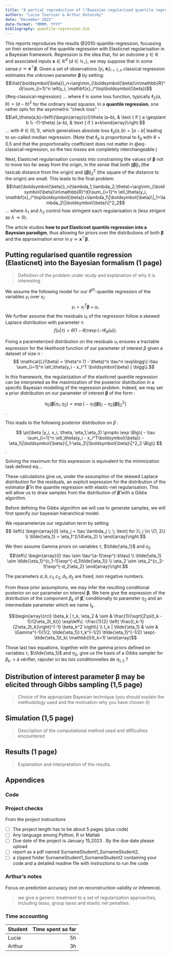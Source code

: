 ```yaml
---
title: "A partial reproduction of \"Bayesian regularised quantile regression\""
authors: "Lucie Tournier & Arthur Katossky"
date: "December 2022"
date-format: "MMMM, YYYY"
bibliography: quantile-regression.bib
---
```


This reports reproduces the results @2010-quantile-regression, focussing on their extension of the quantile regression with Elasticnet regularisation in a Bayesian framework. Regression is the idea that, for an outcome $y\in\mathbb{R}$ and associated inputs $\mathbf{x}\in\mathbb{R}^d$ ($d \in \mathbb{N}_\star$), we may suppose that in some sense $y\simeq \mathbf{x}^\top\boldsymbol{\beta}$. Given a set of observations $(y_i,\mathbf{x}_i)_{i=1..n}$ classical regression estimates the unknown parameter $\boldsymbol{\beta}$ by setting: $$\hat{\boldsymbol{\beta}}_n=\arg\min_{\boldsymbol{\beta}\in\mathbb{R}^d}\sum_{i=1}^n \ell(y_i, \mathbf{x}_i^\top\boldsymbol{\beta})$$ {#eq-classical-regression} ... where $\ell$ is some loss function, typically $\ell_2(a,b)=(a-b)^2$ for the ordinary least squares. In a **quantile regression**, one rather opts for the asymmetric "check loss" : $$\ell_\theta(a,b)=\left\{\begin{array}{cl}\theta (a-b), & \text { if } a \geqslant b \\ -(1-\theta) (a-b), & \text { if }  a<b\end{array}\right.$$ ... with $\theta\in(0,1)$, which generalises absolute loss $\ell_0(a,b)=|a-b|$ leading to so-called median regression. (Note that $\ell_0$ is proportional to $\ell_\theta$ with $\theta=0.5$ and that the proportionality coefficient does not matter in @eq-classical-regression, so the two losses are completely interchangeable.)

Next, Elasticnet regularisation consists into constraining the values of $\boldsymbol{\beta}$ not to move too far away from the origin, in the sense that both $\|\boldsymbol{\beta}\|_1$ (the taxicab distance from the origin) and $\|\boldsymbol{\beta}\|_2^2$ (the square of the distance to the origin) are small. This leads to the final problem: $$\hat{\boldsymbol{\beta}}_n(\lambda_1,\lambda_2,\theta)=\arg\min_{\boldsymbol{\beta}\in\mathbb{R}^d}\sum_{i=1}^n \ell_\theta(y_i, \mathbf{x}_i^\top\boldsymbol{\beta})+\lambda_1\|\boldsymbol{\beta}\|_1+\lambda_2\|\boldsymbol{\beta}\|^2_2$$ ... where $\lambda_1$ and $\lambda_2$ control how stringent each regularisation is (less strigent as $\lambda \to 0$).

The article studies **how to put Elasticnet quantile regression into a Bayesian paradigm**, thus allowing for priors over the distributions of both $\boldsymbol{\beta}$ and the approximation error in $y\simeq \mathbf{x}^\top\boldsymbol{\beta}$.

## Putting regularised quantile regression (Elasticnet) into the Bayesian formalism (1 page)

> Definition of the problem under study and explanation of why it is interesting

We assume the following model for our $\theta^{th}$-quantile regression of the variables $y_i$ over $x_i$: $$ y_i = x_i^T \boldsymbol{\beta} + u_i. $$ We further assume that the residuals $u_i$ of the regression follow a skewed Laplace distribution with parameter $\tau$: $$f(u|\tau) = \theta(1 - \theta) \tau \exp(-\tau \ell_\theta(u)).$$

Fixing a parameterized distribution on the residuals $u_i$ ensures a tractable expression for the likelihood function of our parameter of interest $\beta$ given a dataset of size $n$ : $$ \mathcal{L}(\beta) = \theta^n (1 - \theta)^n \tau^n \exp\bigg\{-\tau \sum_{i=1}^n \ell_\theta(y_i - x_i^T \boldsymbol{\beta} ) \bigg\}.$$

In this framework, the regularization of the elasticnet quantile regression can be interpreted as the maximization of the posterior distribution in a specific Bayesian modelling of the regression problem. Indeed, we may set a prior distribution on our parameter of interest $\boldsymbol{\beta}$ of the form :

$$ \pi_0(\boldsymbol{\beta} | \eta_1,\eta_2) \propto \exp \Big\{-\eta_1\|\boldsymbol{\beta}\|_1-\eta_2\|\boldsymbol{\beta}\|^2_2 \Big\} $$.

This leads to the following posterior distribution on $\beta$ :

$$ \pi(\beta |y_i, x_i, \theta, \eta_1,\eta_2) \propto \exp \Big\{ - \tau \sum_{i=1}^n \ell_\theta(y_i - x_i^T\boldsymbol{\beta})
-\eta_1\|\boldsymbol{\beta}\|_1-\eta_2\|\boldsymbol{\beta}\|^2_2 \Big\} $$.

Solving the maximum for this expression is equivalent to the minimization task defined eq...

These calculations give us, under the assumption of the skewed Laplace distribution for the residuals, an explicit expression for the distribution of the estimator $\boldsymbol{\hat{\beta}}$ in the quantile regression with elastic-net regularisation. This will allow us to draw samples from the distribution of $\boldsymbol{\hat{\beta}}$ with a Gibbs algorithm.

Before defining the Gibbs algorithm we will use to generate samples, we will first specify our bayesian hierarchical model.

We reparameterize our regulation term by setting $$ \left\{ \begin{array}{l} 
\eta_j = \tau \lambda_j \; \; \text{ for }\;  j \in \{1, 2\} \\
\tilde{\eta_1}  = \eta_1^2/(4\eta_2) \\
\end{array}\right.$$

We then assume Gamma priors on variables $\tau$, $\tilde{\eta_1}$ and $\eta_2$ $$\left\{ \begin{array}{l}
\tau \sim \tau^{a-1}\exp^{-b\tau} \\
\tilde{\eta_1} \sim \tilde{\eta_1}^{c_1-1}\exp^{-d_1\tilde{\eta_1}} \\
\eta_2 \sim \eta_2^{c_2-1}\exp^{-d_2\eta_2} 
\end{array}\right.$$

The parameters $a, b, c_1, c_2, d_1, d_2$ are fixed, non negative numbers.

From these prior assumptions, we may infer the resulting conditional posterior on our parameter on interest $\boldsymbol{\beta}$. We here give the expression of the distribution of the component $\beta_k$ of $\boldsymbol{\hat{\beta}}$, conditionally to parameter $\eta_2$ and an intermediate parameter which we name $t_k$.

$$\begin{array}{rcl}
\beta_k | t_k, \eta_2 & \sim & \frac{1}{\sqrt{2\pi(t_k - 1)/(2\eta_2t_k)}} \exp\left\{ -\frac{1}{2} \left( \frac{t_k-1}{2\eta_2t_k}\right)^{-1} \beta_k^2 \right\} \\
t_k | \tilde{\eta_1} & \sim & \Gamma^{-1}(1/2, \tilde{\eta_1}) t_k^{-1/2} \tilde{\eta_1}^{-1/2} \exp(-\tilde{\eta_1}t_k) \mathbb{I}(t_k>1)
\end{array}$$

Those last two equations, together with the gamma priors defined on variables $\tau$, $\tilde{\eta_1}$ and $\eta_2$, give us the basis of a Gibbs sampler for $\beta_k$. \> à vérifier, rajouter ici les lois conditionnelles de $\eta_{1,2}$ ?

## Distribution of interest parameter $\boldsymbol{\beta}$ may be elicited through Gibbs sampling (1,5 page)

> Choice of the appropriate Bayesian technique (you should explain the methodology used and the motivation why you have chosen it)

## Simulation (1,5 page)

> Description of the computational method used and difficulties encountered

## Results (1 page)

> Explanation and interpretation of the results.

## Appendices

### Code

### Project checks

From the project instructions

-   [ ] The project length has to be about 5 pages (plus code)
-   [ ] Any language among Python, $\mathrm{R}$ or Matlab
-   [ ] Due date of the project is January 15,2023 . By the due date please upload
-   [ ] report as a pdf named SurnameStudent1_SurnameStudent2,
-   [ ] a zipped folder SurnameStudent1_SurnameStudent2 containing your code and a detailed readme file with instructions to run the code

### Arthur's notes

Focus on prediction accuracy (not on reconstruction validity or inference).

> we give a generic treatment to a set of regularization approaches, including lasso, group lasso and elastic net penalties.

### Time accounting

| Student | Time spent so far |
|---------|------------------:|
| Lucie   |                5h |
| Arthur  |                3h |
